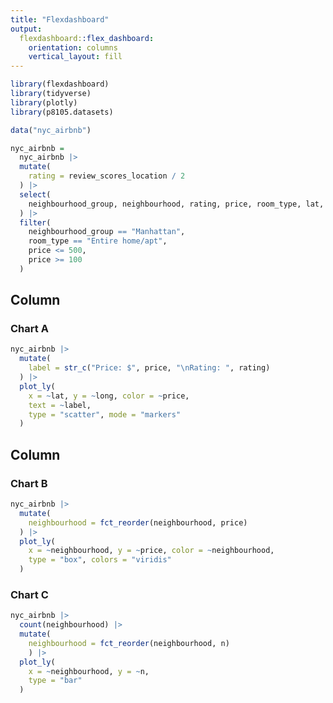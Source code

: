 ```yaml
---
title: "Flexdashboard"
output: 
  flexdashboard::flex_dashboard:
    orientation: columns
    vertical_layout: fill
---
```


```r
library(flexdashboard)
library(tidyverse)
library(plotly)
library(p8105.datasets)
```

```r
data("nyc_airbnb")

nyc_airbnb =
  nyc_airbnb |> 
  mutate(
    rating = review_scores_location / 2
  ) |> 
  select(
    neighbourhood_group, neighbourhood, rating, price, room_type, lat, long
  ) |> 
  filter(
    neighbourhood_group == "Manhattan",
    room_type == "Entire home/apt",
    price <= 500,
    price >= 100
  )
```

Column {data-width=650}
-----------------------------------------------------------------------

### Chart A

```r
nyc_airbnb |> 
  mutate(
    label = str_c("Price: $", price, "\nRating: ", rating)
  ) |> 
  plot_ly(
    x = ~lat, y = ~long, color = ~price,
    text = ~label, 
    type = "scatter", mode = "markers"
  )
```

Column {data-width=350}
-----------------------------------------------------------------------

### Chart B

```r
nyc_airbnb |> 
  mutate(
    neighbourhood = fct_reorder(neighbourhood, price)
  ) |> 
  plot_ly(
    x = ~neighbourhood, y = ~price, color = ~neighbourhood,
    type = "box", colors = "viridis"
  )
```

### Chart C

```r
nyc_airbnb |> 
  count(neighbourhood) |> 
  mutate(
    neighbourhood = fct_reorder(neighbourhood, n)
    ) |>
  plot_ly(
    x = ~neighbourhood, y = ~n,
    type = "bar"
  )
```
